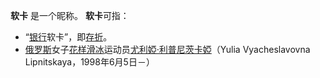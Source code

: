 '''软卡''' 是一个昵称。
'''软卡'''可指：
* “[[银行|银行]]软卡”，即[[存折|存折]]。
*  [[俄罗斯|俄罗斯]]女子[[花样滑冰|花样滑冰]]运动员[[尤利婭·利普尼茨卡婭|尤利婭·利普尼茨卡婭]]（Yulia Vyacheslavovna Lipnitskaya，1998年6月5日－）
{{disambig}}